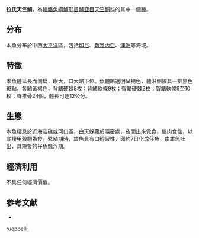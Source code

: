 {{Speciesbox
| name = 拉氏天竺鯛
| status = NE
| image = Apogon rueppellii.jpg
| genus = Apogon
| species = rueppellii
| authority = [[Günther|Günther]], 1859
| synonyms = 
}}
'''拉氏天竺鯛'''，為[[輻鰭魚綱|輻鰭魚綱]][[鱸形目|鱸形目]][[鱸亞目|鱸亞目]][[天竺鯛科|天竺鯛科]]的其中一個[[種|種]]。

==分布==
本魚分布於中西[[太平洋|太平洋]]區，包括[[印尼|印尼]]、[[新幾內亞|新幾內亞]]、[[澳洲|澳洲]]等海域。

==特徵==
本魚體延長而側扁，眼大，口大略下位。魚體略透明呈褐色，體沿側線具一排黑色斑點，各鰭黃褐色，背鰭硬棘8枚；背鰭軟條9枚；臀鰭硬棘2枚；臀鰭軟條9至10枚；脊椎骨24個，體長可達12公分。

==生態==
本魚棲息於近海岩礁或河口區，白天躲藏於隱密處，夜間出來覓食，屬肉食性，以底棲[[甲殼類|甲殼類]]為食。繁殖期時，雄魚具有口孵習性，卵約7日化成仔魚，由雄魚吐出，具短暫的仔魚飄浮期。

==經濟利用==
不具任何經濟價值。

==参考文献==
*{{FishBase_species|genus=Apogon|species=rueppellii|year=2011|month=12}}
{{Taxonbar|from=Q1080986}}

[[Category:天竺鯛屬|rueppellii]]